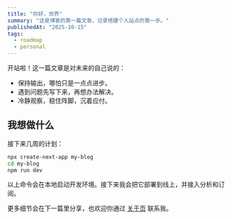```yaml
---
title: "你好，世界"
summary: "这是博客的第一篇文章，记录搭建个人站点的第一步。"
publishedAt: "2025-10-15"
tags:
  - roadmap
  - personal
---
```


开站啦！这一篇文章是对未来的自己说的：

- 保持输出，哪怕只是一点点进步。
- 遇到问题先写下来，再想办法解决。
- 冷静观察，稳住阵脚，沉着应付。

## 我想做什么

接下来几周的计划：

```bash
npx create-next-app my-blog
cd my-blog
npm run dev
```

以上命令会在本地启动开发环境。接下来我会把它部署到线上，并接入分析和订阅。

更多细节会在下一篇里分享，也欢迎你通过 [关于页](/about) 联系我。
